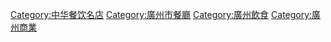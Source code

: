 [[Category:中华餐饮名店|Category:中华餐饮名店]]
[[Category:廣州市餐廳|Category:廣州市餐廳]]
[[Category:廣州飲食|Category:廣州飲食]]
[[Category:廣州商業|Category:廣州商業]]